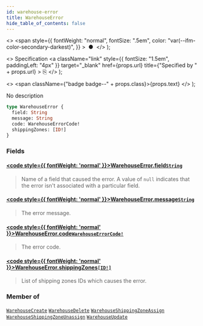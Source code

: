 ```yaml
---
id: warehouse-error
title: WarehouseError
hide_table_of_contents: false
---
```


  <>
    <span
      style={{
        fontWeight: "normal",
        fontSize: ".5em",
        color: "var(--ifm-color-secondary-darkest)",
      }}
    >
      &nbsp;●&nbsp;
    </span>
  </>
);

  <>
    Specification
    <a
      className="link"
      style={{ fontSize: "1.5em", paddingLeft: "4px" }}
      target="\_blank"
      href={props.url}
      title={"Specified by " + props.url}
    >
      ⎘
    </a>
  </>
);

  <>
    <span className={"badge badge--" + props.class}>{props.text}</span>
  </>
);

No description

```graphql
type WarehouseError {
  field: String
  message: String
  code: WarehouseErrorCode!
  shippingZones: [ID!]
}
```

### Fields

#### [<code style={{ fontWeight: 'normal' }}>WarehouseError.<b>field</b></code>](#)<Bullet />[`String`](../../../api-reference/miscellaneous/scalars/string) <Badge class="secondary" text="scalar"/> <Badge class="secondary" text="miscellaneous"/>

> Name of a field that caused the error. A value of `null` indicates that the error isn't associated with a particular field.

#### [<code style={{ fontWeight: 'normal' }}>WarehouseError.<b>message</b></code>](#)<Bullet />[`String`](../../../api-reference/miscellaneous/scalars/string) <Badge class="secondary" text="scalar"/> <Badge class="secondary" text="miscellaneous"/>

> The error message.

#### [<code style={{ fontWeight: 'normal' }}>WarehouseError.<b>code</b></code>](#)<Bullet />[`WarehouseErrorCode!`](../../../api-reference/products/enums/warehouse-error-code) <Badge class="secondary" text="non-null"/> <Badge class="secondary" text="enum"/> <Badge class="secondary" text="products"/>

> The error code.

#### [<code style={{ fontWeight: 'normal' }}>WarehouseError.<b>shippingZones</b></code>](#)<Bullet />[`[ID!]`](../../../api-reference/miscellaneous/scalars/id) <Badge class="secondary" text="list"/> <Badge class="secondary" text="scalar"/> <Badge class="secondary" text="miscellaneous"/>

> List of shipping zones IDs which causes the error.

### Member of

[`WarehouseCreate`](../../../api-reference/products/objects/warehouse-create) <Badge class="secondary" text="object"/><Bullet />[`WarehouseDelete`](../../../api-reference/products/objects/warehouse-delete) <Badge class="secondary" text="object"/><Bullet />[`WarehouseShippingZoneAssign`](../../../api-reference/products/objects/warehouse-shipping-zone-assign) <Badge class="secondary" text="object"/><Bullet />[`WarehouseShippingZoneUnassign`](../../../api-reference/products/objects/warehouse-shipping-zone-unassign) <Badge class="secondary" text="object"/><Bullet />[`WarehouseUpdate`](../../../api-reference/products/objects/warehouse-update) <Badge class="secondary" text="object"/>
